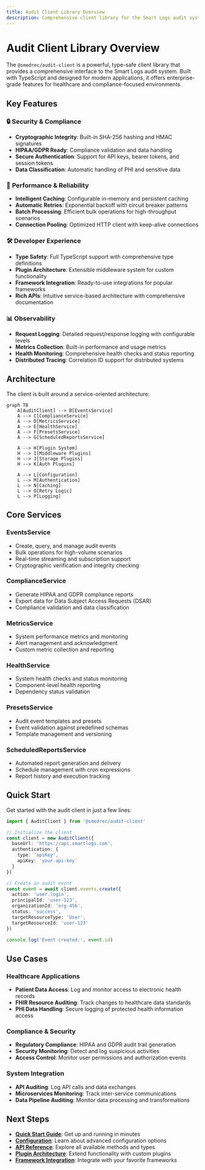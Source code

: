 ```yaml
---
title: Audit Client Library Overview
description: Comprehensive client library for the Smart Logs audit system with type-safe APIs, advanced configuration, and built-in compliance features.
---
```


# Audit Client Library Overview

The `@smedrec/audit-client` is a powerful, type-safe client library that provides a comprehensive interface to the Smart Logs audit system. Built with TypeScript and designed for modern applications, it offers enterprise-grade features for healthcare and compliance-focused environments.

## Key Features

### 🔒 **Security & Compliance**
- **Cryptographic Integrity**: Built-in SHA-256 hashing and HMAC signatures
- **HIPAA/GDPR Ready**: Compliance validation and data handling
- **Secure Authentication**: Support for API keys, bearer tokens, and session tokens
- **Data Classification**: Automatic handling of PHI and sensitive data

### 🚀 **Performance & Reliability**
- **Intelligent Caching**: Configurable in-memory and persistent caching
- **Automatic Retries**: Exponential backoff with circuit breaker patterns
- **Batch Processing**: Efficient bulk operations for high-throughput scenarios
- **Connection Pooling**: Optimized HTTP client with keep-alive connections

### 🛠️ **Developer Experience**
- **Type Safety**: Full TypeScript support with comprehensive type definitions
- **Plugin Architecture**: Extensible middleware system for custom functionality
- **Framework Integration**: Ready-to-use integrations for popular frameworks
- **Rich APIs**: Intuitive service-based architecture with comprehensive documentation

### 📊 **Observability**
- **Request Logging**: Detailed request/response logging with configurable levels
- **Metrics Collection**: Built-in performance and usage metrics
- **Health Monitoring**: Comprehensive health checks and status reporting
- **Distributed Tracing**: Correlation ID support for distributed systems

## Architecture

The client is built around a service-oriented architecture:

```mermaid
graph TB
    A[AuditClient] --> B[EventsService]
    A --> C[ComplianceService]
    A --> D[MetricsService]
    A --> E[HealthService]
    A --> F[PresetsService]
    A --> G[ScheduledReportsService]
    
    A --> H[Plugin System]
    H --> I[Middleware Plugins]
    H --> J[Storage Plugins]
    H --> K[Auth Plugins]
    
    A --> L[Configuration]
    L --> M[Authentication]
    L --> N[Caching]
    L --> O[Retry Logic]
    L --> P[Logging]
```

## Core Services

### EventsService
- Create, query, and manage audit events
- Bulk operations for high-volume scenarios
- Real-time streaming and subscription support
- Cryptographic verification and integrity checking

### ComplianceService  
- Generate HIPAA and GDPR compliance reports
- Export data for Data Subject Access Requests (DSAR)
- Compliance validation and data classification

### MetricsService
- System performance metrics and monitoring
- Alert management and acknowledgment
- Custom metric collection and reporting

### HealthService
- System health checks and status monitoring
- Component-level health reporting
- Dependency status validation

### PresetsService
- Audit event templates and presets
- Event validation against predefined schemas
- Template management and versioning

### ScheduledReportsService
- Automated report generation and delivery
- Schedule management with cron expressions
- Report history and execution tracking

## Quick Start

Get started with the audit client in just a few lines:

```typescript
import { AuditClient } from '@smedrec/audit-client'

// Initialize the client
const client = new AuditClient({
  baseUrl: 'https://api.smartlogs.com',
  authentication: {
    type: 'apiKey',
    apiKey: 'your-api-key'
  }
})

// Create an audit event
const event = await client.events.create({
  action: 'user.login',
  principalId: 'user-123',
  organizationId: 'org-456',
  status: 'success',
  targetResourceType: 'User',
  targetResourceId: 'user-123'
})

console.log('Event created:', event.id)
```

## Use Cases

### Healthcare Applications
- **Patient Data Access**: Log and monitor access to electronic health records
- **FHIR Resource Auditing**: Track changes to healthcare data standards
- **PHI Data Handling**: Secure logging of protected health information access

### Compliance & Security
- **Regulatory Compliance**: HIPAA and GDPR audit trail generation
- **Security Monitoring**: Detect and log suspicious activities
- **Access Control**: Monitor user permissions and authorization events

### System Integration
- **API Auditing**: Log API calls and data exchanges
- **Microservices Monitoring**: Track inter-service communications
- **Data Pipeline Auditing**: Monitor data processing and transformations

## Next Steps

- **[Quick Start Guide](/audit-client/quick-start/)**: Get up and running in minutes
- **[Configuration](/audit-client/configuration/)**: Learn about advanced configuration options
- **[API Reference](/audit-client/api/)**: Explore all available methods and types
- **[Plugin Architecture](/audit-client/plugins/)**: Extend functionality with custom plugins
- **[Framework Integration](/audit-client/frameworks/)**: Integrate with your favorite frameworks